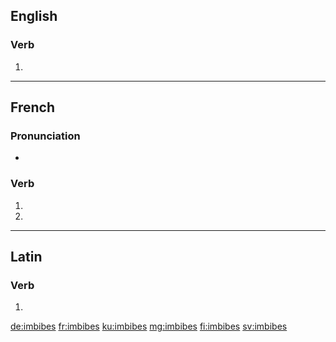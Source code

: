 {{also|imbibés}}
==English==

===Verb===
{{head|en|verb form}}

# {{en-third-person singular of|imbibe}}

----

==French==

===Pronunciation===
* {{homophones|lang=fr|imbibe|imbibent}}

===Verb===
{{fr-verb-form}}

# {{inflection of|imbiber||2|s|pres|ind|lang=fr}}
# {{inflection of|imbiber||2|s|pres|sub|lang=fr}}

----

==Latin==

===Verb===
{{la-verb-form|imbibēs}}

# {{inflection of|imbibō||2|s|fut|act|ind|lang=la}}

[[de:imbibes]]
[[fr:imbibes]]
[[ku:imbibes]]
[[mg:imbibes]]
[[fi:imbibes]]
[[sv:imbibes]]